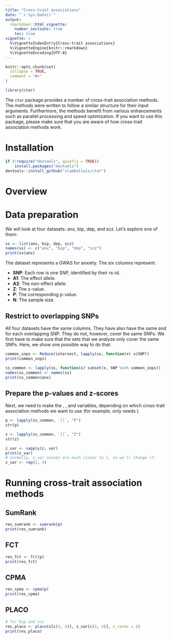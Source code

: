 ```yaml
---
title: "Cross-trait associations"
date: "`r Sys.Date()`"
output: 
  rmarkdown::html_vignette:
    number_sections: true
    toc: true
vignette: >
  %\VignetteIndexEntry{Cross-trait associations}
  %\VignetteEngine{knitr::rmarkdown}
  %\VignetteEncoding{UTF-8}
---
```


```r
knitr::opts_chunk$set(
  collapse = TRUE,
  comment = "#>"
)
```

```r
library(ctar)
```

The `ctar` package provides a number of cross-trait association methods. The methods were written to follow a similar structure for their input arguments. Furthermore, the methods benefit from various enhancements such as parallel processing and speed optimization. If you want to use this package, please make sure that you are aware of how cross-trait association methods work.

# Installation

```r
if (!require("devtools", quietly = TRUE))
    install.packages("devtools")
devtools::install_github("slamballais/ctar")
```

# Overview

# Data preparation

We will look at four datasets: anx, bip, dep, and scz. Let's explore one of them:

```r
ss <- list(anx, bip, dep, scz)
names(ss) <- c("anx", "bip", "dep", "scz")
print(ss$anx)
```

The dataset represents a GWAS for anxiety. The six columns represent:

* **SNP**: Each row is one SNP, identified by their rs-id.
* **A1**: The effect allele.
* **A2**: The non-effect allele.
* **Z**: The z-value.
* **P**: The corresponding p-value.
* **N**: The sample size.

## Restrict to overlapping SNPs

All four datasets have the same columns. They have also have the same \code{A1} and \code{A2} for each overlapping SNP. They do not, however, cover the same SNPs. We first have to make sure that the sets that we analyze only cover the same SNPs. Here, we show one possible way to do that:

```r
common_snps <- Reduce(intersect, lapply(ss, function(x) x$SNP))
print(common_snps)

ss_common <- lapply(ss, function(x) subset(x, SNP %in% common_snps))
names(ss_common) <- names(ss)
print(ss_common$anx)
```

## Prepare the p-values and z-scores

Next, we need to make the \code{p}, \code{z}, and \code{z_var} variables, depending on which cross-trait association methods we want to use (for example, \code{sumrank} only needs \code{p}). 

```r
p <- lapply(ss_common, `[[`, "P")
str(p)

z <- lapply(ss_common, `[[`, "Z")
str(z)

z_var <- sapply(z, var)
print(z_var)
# normally, z_var values are much closer to 1, so we'll change it:
z_var <- rep(1, 4)
```

# Running cross-trait association methods

## SumRank
```r
res_sumrank <- sumrank(p)
print(res_sumrank)
```

## FCT
```r
res_fct <- fct(p)
print(res_fct)
```

## CPMA
```r
res_cpma <- cpma(p)
print(res_cpma)
```

## PLACO
```r
# for bip and scz
res_placo <- placo(z[c(2, 4)], z_var[c(2, 4)], n_cores = 2)
print(res_placo)
```

